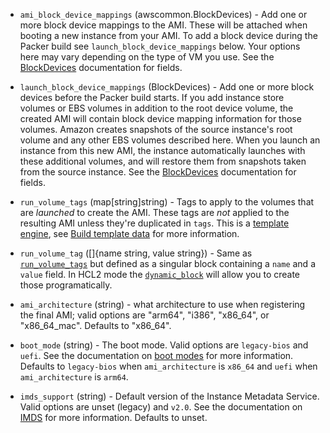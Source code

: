 <!-- Code generated from the comments of the Config struct in builder/ebssurrogate/builder.go; DO NOT EDIT MANUALLY -->

- `ami_block_device_mappings` (awscommon.BlockDevices) - Add one or more block device mappings to the AMI. These will be attached
  when booting a new instance from your AMI. To add a block device during
  the Packer build see `launch_block_device_mappings` below. Your options
  here may vary depending on the type of VM you use. See the
  [BlockDevices](#block-devices-configuration) documentation for fields.

- `launch_block_device_mappings` (BlockDevices) - Add one or more block devices before the Packer build starts. If you add
  instance store volumes or EBS volumes in addition to the root device
  volume, the created AMI will contain block device mapping information
  for those volumes. Amazon creates snapshots of the source instance's
  root volume and any other EBS volumes described here. When you launch an
  instance from this new AMI, the instance automatically launches with
  these additional volumes, and will restore them from snapshots taken
  from the source instance. See the
  [BlockDevices](#block-devices-configuration) documentation for fields.

- `run_volume_tags` (map[string]string) - Tags to apply to the volumes that are *launched* to create the AMI.
  These tags are *not* applied to the resulting AMI unless they're
  duplicated in `tags`. This is a [template
  engine](/docs/templates/legacy_json_templates/engine), see [Build template
  data](#build-template-data) for more information.

- `run_volume_tag` ([]{name string, value string}) - Same as [`run_volume_tags`](#run_volume_tags) but defined as a singular
  block containing a `name` and a `value` field. In HCL2 mode the
  [`dynamic_block`](https://packer.io/docs/templates/hcl_templates/expressions.html#dynamic-blocks)
  will allow you to create those programatically.

- `ami_architecture` (string) - what architecture to use when registering the final AMI; valid options
  are "arm64", "i386", "x86_64", or "x86_64_mac". Defaults to "x86_64".

- `boot_mode` (string) - The boot mode. Valid options are `legacy-bios` and `uefi`. See the documentation on
  [boot modes](https://docs.aws.amazon.com/AWSEC2/latest/UserGuide/ami-boot.html) for
  more information. Defaults to `legacy-bios` when `ami_architecture` is `x86_64` and
  `uefi` when `ami_architecture` is `arm64`.

- `imds_support` (string) - Default version of the Instance Metadata Service. Valid options are unset (legacy) and
  `v2.0`. See the documentation on [IMDS](https://docs.aws.amazon.com/AWSEC2/latest/UserGuide/ec2-instance-metadata.html)
  for more information. Defaults to unset.

<!-- End of code generated from the comments of the Config struct in builder/ebssurrogate/builder.go; -->
